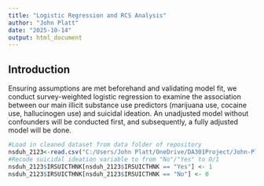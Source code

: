 ```yaml
---
title: "Logistic Regression and RCS Analysis"
author: "John Platt"
date: "2025-10-14"
output: html_document
---
```


## Introduction
Ensuring assumptions are met beforehand and validating model fit, we conduct survey-weighted logistic regression to examine the association between our main illicit substance use predictors (marijuana use, cocaine use, hallucinogen use) and suicidal ideation. An unadjusted model without confounders will be conducted first, and subsequently, a fully adjusted model will be done.

```r
#Load in cleaned dataset from data folder of repository
nsduh_2123<-read.csv("C:/Users/John Platt/OneDrive/DA301Project/John-Platt-DA-401-Project/data/NSDUH_2021_2023.csv")
#Recode suicidal ideation variable to from "No"/"Yes" to 0/1
nsduh_2123$IRSUICTHNK[nsduh_2123$IRSUICTHNK == "Yes"] <- 1
nsduh_2123$IRSUICTHNK[nsduh_2123$IRSUICTHNK == "No"] <- 0
```

